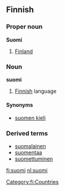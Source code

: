 ==Finnish==

===Proper noun===
'''Suomi'''
# [[Finland]]

===Noun===
'''suomi'''
# [[Finnish]] language

====Synonyms====
*[[suomen kieli]]

===Derived terms===
*[[suomalainen]]
*[[suomentaa]]
*[[suomettuminen]]

[[fi:suomi]]
[[nl:suomi]]
[[Category:fi:Countries]]